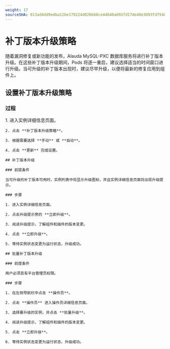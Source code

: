 ```yaml
---
weight: 17
sourceSHA: 013ad4dd9e4ba12be179224d026b60ce44640a093fd17de48e3093fdf5485e4c
---
```


# 补丁版本升级策略

随着漏洞修复或新功能的发布，Alauda MySQL-PXC 数据库服务将进行补丁版本升级。在这些补丁版本升级期间，Pods 将逐一重启，建议选择适当的时间窗口进行升级。当可升级的补丁版本出现时，建议尽早升级，以便将最新的修复应用到组件上。

## 设置补丁版本升级策略

### 过程

<Tabs>
  <Tab label="web 控制台">
    1. 进入实例详细信息页面。

    2. 点击 **补丁版本升级策略**。

    3. 根据需要选择 **手动** 或 **自动**。

    4. 点击 **更新** 完成设置。

    ## 补丁版本升级

    ### 前提条件

    当可升级的补丁版本可用时，实例列表中将显示升级图标，并且实例详细信息页面将出现升级提示。

    ### 步骤

    1. 进入实例详细信息页面。

    2. 点击升级提示旁的 **立即升级**。

    3. 阅读升级提示，了解组件和插件的版本变更。

    4. 点击 **立即升级**。

    5. 等待实例状态变更为运行状态，升级成功。

    ## 批量补丁版本升级

    ### 前提条件

    用户必须具有平台管理员权限。

    ### 步骤

    1. 在左侧导航栏中点击 **操作员**。

    2. 点击 **操作员** 进入操作员详细信息页面。

    3. 选择要升级的实例，并点击 **批量升级**。

    4. 阅读升级提示，了解组件和插件的版本变更。

    5. 点击 **立即升级**。

    6. 等待实例状态变更为运行状态，升级成功。
  </Tab>
</Tabs>
